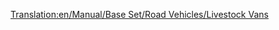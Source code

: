 [[Translation:en/Manual/Base Set/Road Vehicles/Livestock Vans]]
{{hu/Navbox Közúti járművek}}
{{hu/Közúti járművek|name     = Talbott állatszállító
  |img      = Talbott_Livestock_Van.png
  |price    = £4,305 ($8,610) 
  |speed    = 30 mph (48 km/h)
  |annual   = £421 ($842)
  |designed = 1935
  |life     = 15
  |capacity = 14 [[hu/Manual/Base Set/Cargos/Állat|állat]]
}}
{{hu/Közúti járművek|name     = Uhl állatszállító
  |img      = Uhl_Livestock_Van.png
  |price    = £5,330 ($10,660)  
  |speed    = 55 mph (88 km/h)
  |annual   = £787 ($1,574)
  |designed = 1980
  |life     = 15
  |capacity = 16 [[hu/Manual/Base Set/Cargos/Állat|állat]]
}}
{{hu/Közúti járművek|name     = Foster állatszállító
  |img      = Foster_Livestock_Van.png
  |price    = £5,740 ($11,480) 
  |speed    = 70 mph (112 km/h)
  |annual   = £1,125 ($2,250)
  |designed = 2022
  |life     = 15
  |capacity = 18 [[hu/Manual/Base Set/Cargos/Állat|állat]]
}}